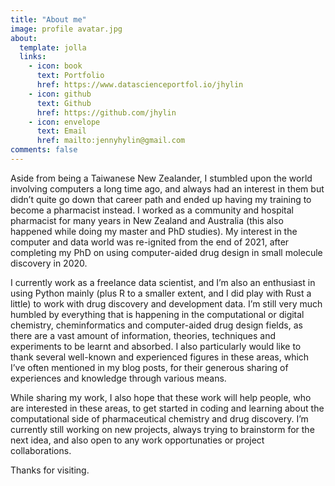 ```yaml
---
title: "About me"
image: profile avatar.jpg
about:
  template: jolla
  links:
    - icon: book
      text: Portfolio
      href: https://www.datascienceportfol.io/jhylin
    - icon: github
      text: Github
      href: https://github.com/jhylin
    - icon: envelope
      text: Email
      href: mailto:jennyhylin@gmail.com
comments: false
---
```


Aside from being a Taiwanese New Zealander, I stumbled upon the world involving computers a long time ago, and always had an interest in them but didn't quite go down that career path and ended up having my training to become a pharmacist instead. I worked as a community and hospital pharmacist for many years in New Zealand and Australia (this also happened while doing my master and PhD studies). My interest in the computer and data world was re-ignited from the end of 2021, after completing my PhD on using computer-aided drug design in small molecule discovery in 2020.

I currently work as a freelance data scientist, and I'm also an enthusiast in using Python mainly (plus R to a smaller extent, and I did play with Rust a little) to work with drug discovery and development data. I'm still very much humbled by everything that is happening in the computational or digital chemistry, cheminformatics and computer-aided drug design fields, as there are a vast amount of information, theories, techniques and experiments to be learnt and absorbed. I also particularly would like to thank several well-known and experienced figures in these areas, which I've often mentioned in my blog posts, for their generous sharing of experiences and knowledge through various means.

While sharing my work, I also hope that these work will help people, who are interested in these areas, to get started in coding and learning about the computational side of pharmaceutical chemistry and drug discovery. I'm currently still working on new projects, always trying to brainstorm for the next idea, and also open to any work opportunaties or project collaborations.

Thanks for visiting.